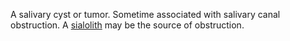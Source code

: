 A salivary cyst or tumor. Sometime associated with salivary canal obstruction. A [[sialolith]] may be the source of obstruction.